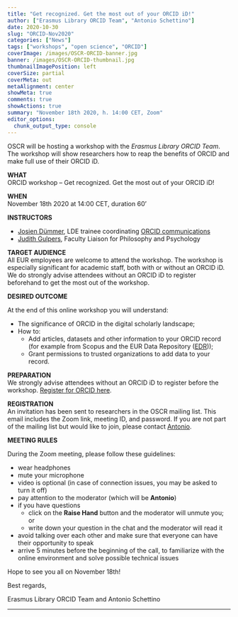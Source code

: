 ```yaml
---
title: "Get recognized. Get the most out of your ORCID iD!"
author: ["Erasmus Library ORCID Team", "Antonio Schettino"]
date: 2020-10-30
slug: "ORCID-Nov2020"
categories: ["News"]
tags: ["workshops", "open science", "ORCID"]
coverImage: /images/OSCR-ORCID-banner.jpg
banner: /images/OSCR-ORCID-thumbnail.jpg
thumbnailImagePosition: left
coverSize: partial
coverMeta: out
metaAlignment: center
showMeta: true
comments: true
showActions: true
summary: "November 18th 2020, h. 14:00 CET, Zoom"
editor_options: 
  chunk_output_type: console
---
```


OSCR will be hosting a workshop with the *Erasmus Library ORCID Team*. The workshop will show researchers how to reap the benefits of ORCID and make full use of their ORCID iD.

**WHAT**   
ORCID workshop – Get recognized. Get the most out of your ORCID iD!

**WHEN**   
November 18th 2020 at 14:00 CET, duration 60'

**INSTRUCTORS**   

* [Josien Dümmer](https://www.linkedin.com/in/josien-dümmer/?originalSubdomain=nl), LDE trainee coordinating [ORCID communications](https://www.eur.nl/en/library/research-support/orcid)
* [Judith Gulpers](https://libguides.eur.nl/prf.php?account_id=133944), Faculty Liaison for Philosophy and Psychology

**TARGET AUDIENCE**   
All EUR employees are welcome to attend the workshop. The workshop is especially significant for academic staff, both with or without an ORCID iD. We do strongly advise attendees without an ORCID iD to register beforehand to get the most out of the workshop.

**DESIRED OUTCOME**   

At the end of this online workshop you will understand:

* The significance of ORCID in the digital scholarly landscape;
* How to:
    * Add articles, datasets and other information to your ORCID record (for example from Scopus and the EUR Data Repository ([EDR](https://datarepository.eur.nl/)));
    * Grant permissions to trusted organizations to add data to your record.

**PREPARATION**   
We strongly advise attendees without an ORCID iD to register before the workshop. [Register for ORCID here](https://orcid.org/register).

**REGISTRATION**   
An invitation has been sent to researchers in the OSCR mailing list. This email includes the Zoom link, meeting ID, and password. If you are not part of the mailing list but would like to join, please contact [Antonio](mailto:schettino@eur.nl).

**MEETING RULES**   

During the Zoom meeting, please follow these guidelines:

* wear headphones
* mute your microphone
* video is optional (in case of connection issues, you may be asked to turn it off)
* pay attention to the moderator (which will be **Antonio**)
* if you have questions
  - click on the **Raise Hand** button and the moderator will unmute you; or
  - write down your question in the chat and the moderator will read it
* avoid talking over each other and make sure that everyone can have their opportunity to speak
* arrive 5 minutes before the beginning of the call, to familiarize with the online environment and solve possible technical issues

Hope to see you all on November 18th!

Best regards,

Erasmus Library ORCID Team and Antonio Schettino

***


